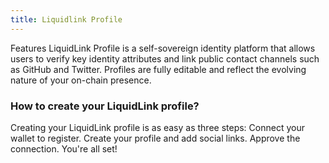 ```yaml
---
title: Liquidlink Profile
---
```


Features
LiquidLink Profile is a self-sovereign identity platform that allows users to verify key identity attributes and link public contact channels such as GitHub and Twitter.
Profiles are fully editable and reflect the evolving nature of your on-chain presence.


### How to create your LiquidLink profile?
Creating your LiquidLink profile is as easy as three steps:
Connect your wallet to register.
Create your profile and add social links.
Approve the connection.
You're all set!


